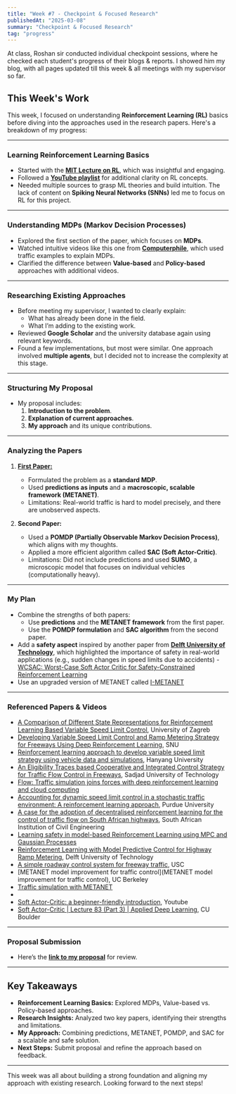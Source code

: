```yaml
---
title: "Week #7 - Checkpoint & Focused Research"
publishedAt: "2025-03-08"
summary: "Checkpoint & Focused Research"
tag: "progress"
---
```


At class, Roshan sir conducted individual checkpoint sessions, where he checked each student's progress of their blogs & reports. 
I showed him my blog, with all pages updated till this week & all meetings with my supervisor so far. 

## This Week's Work

This week, I focused on understanding **Reinforcement Learning (RL)** basics before diving into the approaches used in the research papers. Here's a breakdown of my progress:

---

### Learning Reinforcement Learning Basics
- Started with the **[MIT Lecture on RL](https://www.youtube.com/watch?v=8JVRbHAVCws)**, which was insightful and engaging.
- Followed a **[YouTube playlist](https://www.youtube.com/playlist?list=PLTl9hO2Oobd9kS--NgVz0EPNyEmygV1Ha)** for additional clarity on RL concepts.
- Needed multiple sources to grasp ML theories and build intuition. The lack of content on **Spiking Neural Networks (SNNs)** led me to focus on RL for this project.

---

### Understanding MDPs (Markov Decision Processes)
- Explored the first section of the paper, which focuses on **MDPs**.
- Watched intuitive videos like this one from **[Computerphile](https://www.youtube.com/watch?v=2iF9PRriA7w)**, which used traffic examples to explain MDPs.
- Clarified the difference between **Value-based** and **Policy-based** approaches with additional videos.

---

### Researching Existing Approaches
- Before meeting my supervisor, I wanted to clearly explain:
  - What has already been done in the field.
  - What I’m adding to the existing work.
- Reviewed **Google Scholar** and the university database again using relevant keywords.
- Found a few implementations, but most were similar. One approach involved **multiple agents**, but I decided not to increase the complexity at this stage.

---

### Structuring My Proposal
- My proposal includes:
  1. **Introduction to the problem**.
  2. **Explanation of current approaches**.
  3. **My approach** and its unique contributions.

---

### Analyzing the Papers
1. [**First Paper:**](https://www.sciencedirect.com/science/article/pii/S0952197616000038?fr=RR-2&ref=pdf_download&rr=91ec991d3c129b7f)
   - Formulated the problem as a **standard MDP**.
   - Used **predictions as inputs** and a **macroscopic, scalable framework (METANET)**.
   - Limitations: Real-world traffic is hard to model precisely, and there are unobserved aspects.

2. **Second Paper:**
   - Used a **POMDP (Partially Observable Markov Decision Process)**, which aligns with my thoughts.
   - Applied a more efficient algorithm called **SAC (Soft Actor-Critic)**.
   - Limitations: Did not include predictions and used **SUMO**, a microscopic model that focuses on individual vehicles (computationally heavy).

---

### My Plan
- Combine the strengths of both papers:
  - Use **predictions** and the **METANET framework** from the first paper.
  - Use the **POMDP formulation** and **SAC algorithm** from the second paper.
- Add a **safety aspect** inspired by another paper from [**Delft University of Technology**](https://www.tudelft.nl/citg/over-faculteit/afdelingen/transport-planning), which highlighted the importance of safety in real-world applications (e.g., sudden changes in speed limits due to accidents) - [WCSAC: Worst-Case Soft Actor Critic for Safety-Constrained Reinforcement Learning](https://www.researchgate.net/publication/362024802_WCSAC_Worst-Case_Soft_Actor_Critic_for_Safety-Constrained_Reinforcement_Learning)
- Use an upgraded version of METANET called [I-METANET](https://doi.org/10.1177/03611981241297639)

---

### Referenced Papers & Videos
- [A Comparison of Different State Representations for Reinforcement Learning Based Variable Speed Limit Control](https://ieeexplore.ieee.org/abstract/document/8442986), University of Zagreb
- [Developing Variable Speed Limit Control and Ramp Metering Strategy for Freeways Using Deep Reinforcement Learning](https://s-space.snu.ac.kr/handle/10371/181158), SNU
- [Reinforcement learning approach to develop variable speed limit strategy using vehicle data and simulations](https://www.tandfonline.com/doi/abs/10.1080/15472450.2024.2312808), Hanyang University
- [An Eligibility Traces based Cooperative and Integrated Control Strategy for Traffic Flow Control in Freeways](https://ieeexplore.ieee.org/abstract/document/8965184), Sadjad University of Technology
- [Flow: Traffic simulation joins forces with deep reinforcement learning and cloud computing](https://its.berkeley.edu/node/13366)
- [Accounting for dynamic speed limit control in a stochastic traffic environment: A reinforcement learning approach](https://doi.org/10.1016/j.trc.2014.01.014), Purdue University
- [A case for the adoption of decentralised reinforcement learning for the control of traffic flow on South African highways](https://www.scielo.org.za/scielo.php?pid=S1021-20192019000300002&script=sci_arttext), South African Institution of Civil Engineering
- [Learning safety in model-based Reinforcement Learning using MPC and Gaussian Processes](https://www.sciencedirect.com/science/article/pii/S2405896323009308)
- [Reinforcement Learning with Model Predictive Control for Highway Ramp Metering](https://arxiv.org/pdf/2311.08820), Delft University of Technology
- [A simple roadway control system for freeway traffic](https://ieeexplore.ieee.org/document/1657497?denied=), USC
- [METANET model improvement for traffic control](METANET model improvement for traffic control), UC Berkeley
- [Traffic simulation with METANET](https://www.researchgate.net/publication/251206064_Traffic_simulation_with_METANET)
- 
- [Soft Actor-Critic: a beginner-friendly introduction](https://www.youtube.com/watch?v=LN29DDlHp1U), Youtube
- [Soft Actor-Critic | Lecture 83 (Part 3) | Applied Deep Learning](https://www.youtube.com/watch?v=rXuAyHQghKw), CU Boulder

---

### Proposal Submission
- Here’s the **[link to my proposal](https://docs.google.com/document/d/1JfOVHb6k1GROcp6cBfZ_PSiFIJ_3VvLJ/edit?usp=sharing&ouid=100640676487683067455&rtpof=true&sd=true)** for review.

---

## Key Takeaways
- **Reinforcement Learning Basics:** Explored MDPs, Value-based vs. Policy-based approaches.
- **Research Insights:** Analyzed two key papers, identifying their strengths and limitations.
- **My Approach:** Combining predictions, METANET, POMDP, and SAC for a scalable and safe solution.
- **Next Steps:** Submit proposal and refine the approach based on feedback.

---

This week was all about building a strong foundation and aligning my approach with existing research. Looking forward to the next steps!